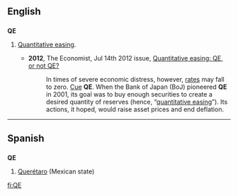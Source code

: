 {{also|q.e.|qe|që}}
==English==

==={{abbreviation|English}}===
'''QE'''

# {{finance}} [[quantitative easing|Quantitative easing]].
#* '''2012''', The Economist, Jul 14th 2012 issue, [http://www.economist.com/node/21558596 Quantitative easing: QE, or not QE?]
#*: In times of severe economic distress, however, [[interest rates|rates]] may fall to zero. [[cue|Cue]] '''QE'''. When the Bank of Japan (BoJ) pioneered '''QE''' in 2001, its goal was to buy enough securities to create a desired quantity of reserves (hence, “[[quantitative easing]]”). Its actions, it hoped, would raise asset prices and end deflation.

----

==Spanish==

==={{abbreviation|Spanish}}===
'''QE'''

# [[Querétaro]] (Mexican state)

[[fi:QE]]